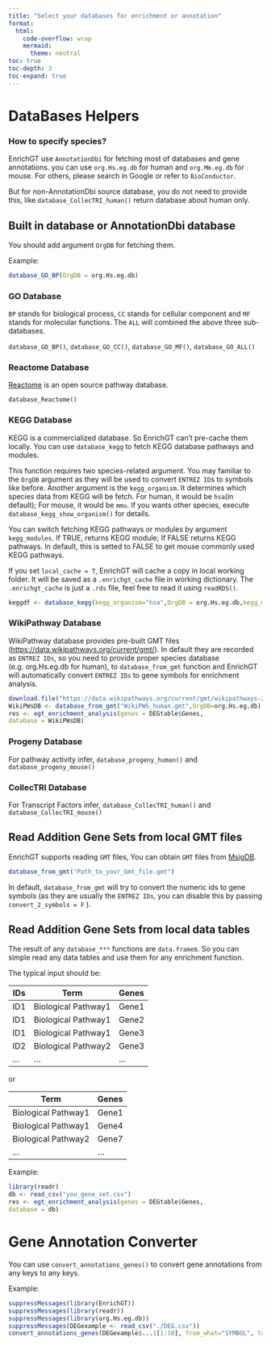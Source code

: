 ```yaml
---
title: "Select your databases for enrichment or annotation"
format: 
  html:
    code-overflow: wrap
    mermaid: 
      theme: neutral
toc: true
toc-depth: 3
toc-expand: true
---
```



# DataBases Helpers

::: callout-note
### How to specify species?

EnrichGT use `AnnotationDbi` for fetching most of databases and gene annotations. you can use `org.Hs.eg.db` for human and `org.Mm.eg.db` for mouse. For others, please search in Google or refer to `BioConductor`.

But for non-AnnotationDbi source database, you do not need to provide this, like `database_CollecTRI_human()` return database about human only.
:::

## Built in database or AnnotationDbi database

You should add argument `OrgDB` for fetching them.

Example:

``` r
database_GO_BP(OrgDB = org.Hs.eg.db)
```

### GO Database

`BP` stands for biological process, `CC` stands for cellular component and `MF` stands for molecular functions. The `ALL` will combined the above three sub-databases.

`database_GO_BP()`, `database_GO_CC()`, `database_GO_MF()`, `database_GO_ALL()`

### Reactome Database

[Reactome](https://reactome.org/) is an open source pathway database.

`database_Reactome()`

### KEGG Database

KEGG is a commercialized database. So EnrichGT can't pre-cache them locally. You can use `database_kegg` to fetch KEGG database pathways and modules.

This function requires two species-related argument. You may familiar to the `OrgDB` argument as they will be used to convert `ENTREZ ID`s to symbols like before. Another argument is the `kegg_organism`. It determines which species data from KEGG will be fetch. For human, it would be `hsa`(in default); For mouse, it would be `mmu`. If you wants other species, execute `database_kegg_show_organism()` for details.

You can switch fetching KEGG pathways or modules by argument `kegg_modules`. If TRUE, returns KEGG module; If FALSE returns KEGG pathways. In default, this is setted to FALSE to get mouse commonly used KEGG pathways.

If you set `local_cache = T`, EnrichGT will cache a copy in local working folder. It will be saved as a `.enrichgt_cache` file in working dictionary. The `.enrichgt_cache` is just a `.rds` file, feel free to read it using `readRDS()`.

``` r
keggdf <- database_kegg(kegg_organism="hsa",OrgDB = org.Hs.eg.db,kegg_modules=F,local_cache=F)
```

### WikiPathway Database

WikiPathway database provides pre-built GMT files (<https://data.wikipathways.org/current/gmt/>). In default they are recorded as `ENTREZ IDs`, so you need to provide proper species database (e.g. org.Hs.eg.db for human), to `database_from_gmt` function and EnrichGT will automatically convert `ENTREZ IDs` to gene symbols for enrichment analysis.

``` r
download.file("https://data.wikipathways.org/current/gmt/wikipathways-20241210-gmt-Homo_sapiens.gmt",destfile = "WikiPWS_human.gmt")
WikiPWsDB <- database_from_gmt("WikiPWS_human.gmt",OrgDB=org.Hs.eg.db)
res <- egt_enrichment_analysis(genes = DEGtable$Genes,
database = WikiPWsDB)
```

### Progeny Database

For pathway activity infer, `database_progeny_human()` and `database_progeny_mouse()`

### CollecTRI Database

For Transcript Factors infer, `database_CollecTRI_human()` and `database_CollecTRI_mouse()`

## Read Addition Gene Sets from local GMT files

EnrichGT supports reading `GMT` files, You can obtain `GMT` files from [MsigDB](https://www.gsea-msigdb.org/gsea/msigdb/index.jsp).

``` r
database_from_gmt("Path_to_your_Gmt_file.gmt")
```

In default, `database_from_gmt` will try to convert the numeric ids to gene symbols (as they are usually the `ENTREZ IDs`, you can disable this by passing `convert_2_symbols = F` ).

## Read Addition Gene Sets from local data tables

The result of any `database_***` functions are `data.frame`s. So you can simple read any data tables and use them for any enrichment function.

The typical input should be:

| IDs | Term                | Genes |
|-----|---------------------|-------|
| ID1 | Biological Pathway1 | Gene1 |
| ID1 | Biological Pathway1 | Gene2 |
| ID1 | Biological Pathway1 | Gene3 |
| ID2 | Biological Pathway2 | Gene3 |
| ... | ...                 | ...   |

or

| Term                | Genes |
|---------------------|-------|
| Biological Pathway1 | Gene1 |
| Biological Pathway1 | Gene4 |
| Biological Pathway2 | Gene7 |
| ...                 | ...   |

Example:

``` r
library(readr)
db <- read_csv("you_gene_set.csv")
res <- egt_enrichment_analysis(genes = DEGtable$Genes,
database = db)
```

# Gene Annotation Converter

You can use `convert_annotations_genes()` to convert gene annotations from any keys to any keys.

Example:

```r
suppressMessages(library(EnrichGT))
suppressMessages(library(readr))
suppressMessages(library(org.Hs.eg.db))
suppressMessages(DEGexample <- read_csv("./DEG.csv"))
convert_annotations_genes(DEGexample$...1[1:10], from_what="SYMBOL", to_what=c("ENTREZID","ENSEMBL","GENENAME"), OrgDB=org.Hs.eg.db)
```

